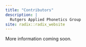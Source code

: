 ```yaml
---
title: "Contributors"
description: |
  Rutgers Applied Phonetics Group 
site: radix::radix_website
---
```


More information coming soon. 

<br><br><br><br><br><br><br>
<br><br><br><br><br><br><br>
<br><br><br><br><br><br><br>
<br><br><br><br><br><br><br>
